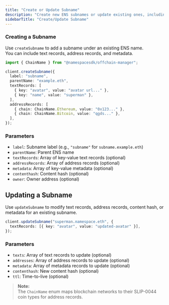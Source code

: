 ```yaml
---
title: "Create or Update Subname"
description: "Create new ENS subnames or update existing ones, including text and address records, metadata, and more."
sidebarTitle: "Create/Update Subname"
---
```


### Creating a Subname

Use `createSubname` to add a subname under an existing ENS name.  
You can include text records, address records, and metadata.

```typescript
import { ChainName } from "@namespacesdk/offchain-manager";

client.createSubname({
  label: "subname",
  parentName: "example.eth",
  textRecords: [
    { key: "avatar", value: "avatar url..." },
    { key: "name", value: "superman" },
  ],
  addressRecords: [
    { chain: ChainName.Ethereum, value: "0x123..." },
    { chain: ChainName.Bitcoin, value: "qgds..." },
  ],
});
```

### Parameters

- `label`: Subname label (e.g., `"subname"` for `subname.example.eth`)
- `parentName`: Parent ENS name
- `textRecords`: Array of key-value text records (optional)
- `addressRecords`: Array of address records (optional)
- `metadata`: Array of key-value metadata (optional)
- `contenthash`: Content hash (optional)
- `owner`: Owner address (optional)

## Updating a Subname

Use `updateSubname` to modify text records, address records, content hash, or metadata for an existing subname.

```typescript
client.updateSubname("superman.namespace.eth", {
  textRecords: [{ key: "avatar", value: "updated-avatar" }],
});
```

### Parameters

- `texts`: Array of text records to update (optional)
- `addresses`: Array of address records to update (optional)
- `metadata`: Array of metadata records to update (optional)
- `contenthash`: New content hash (optional)
- `ttl`: Time-to-live (optional)

> **Note:**  
> The `ChainName` enum maps blockchain networks to their SLIP-0044 coin types for address records.
